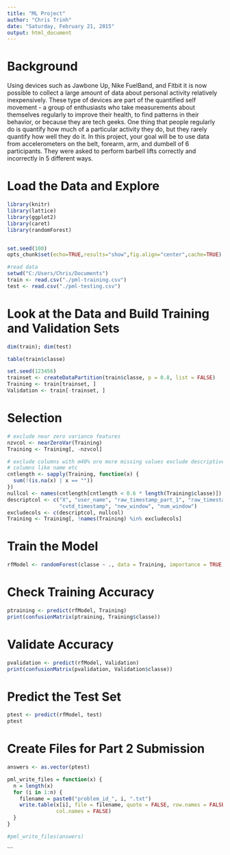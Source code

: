 ```yaml
---
title: "ML Project"
author: "Chris Trinh"
date: "Saturday, February 21, 2015"
output: html_document
---
```


# Background
Using devices such as Jawbone Up, Nike FuelBand, and Fitbit it is now possible to collect a large amount of data about personal activity relatively inexpensively. These type of devices are part of the quantified self movement - a group of enthusiasts who take measurements about themselves regularly to improve their health, to find patterns in their behavior, or because they are tech geeks. One thing that people regularly do is quantify how much of a particular activity they do, but they rarely quantify how well they do it. In this project, your goal will be to use data from accelerometers on the belt, forearm, arm, and dumbell of 6 participants. They were asked to perform barbell lifts correctly and incorrectly in 5 different ways. 


# Load the Data and Explore
```r
library(knitr)
library(lattice)
library(ggplot2)
library(caret)
library(randomForest)


set.seed(100)
opts_chunk$set(echo=TRUE,results="show",fig.align="center",cache=TRUE)

#read data
setwd("C:/Users/Chris/Documents")
train <- read.csv("./pml-training.csv")
test <- read.csv("./pml-testing.csv")
```

# Look at the Data and Build Training and Validation Sets
```r
dim(train); dim(test)

table(train$classe)

set.seed(123456)
trainset <- createDataPartition(train$classe, p = 0.8, list = FALSE)
Training <- train[trainset, ]
Validation <- train[-trainset, ]
```


# Selection
```r
# exclude near zero variance features
nzvcol <- nearZeroVar(Training)
Training <- Training[, -nzvcol]

# exclude columns with m40% ore more missing values exclude descriptive
# columns like name etc
cntlength <- sapply(Training, function(x) {
  sum(!(is.na(x) | x == ""))
})
nullcol <- names(cntlength[cntlength < 0.6 * length(Training$classe)])
descriptcol <- c("X", "user_name", "raw_timestamp_part_1", "raw_timestamp_part_2", 
                 "cvtd_timestamp", "new_window", "num_window")
excludecols <- c(descriptcol, nullcol)
Training <- Training[, !names(Training) %in% excludecols]
```


#  Train the Model
```r
rfModel <- randomForest(classe ~ ., data = Training, importance = TRUE, ntrees = 10)
```


# Check Training Accuracy
```r
ptraining <- predict(rfModel, Training)
print(confusionMatrix(ptraining, Training$classe))
```


# Validate Accuracy
```r
pvalidation <- predict(rfModel, Validation)
print(confusionMatrix(pvalidation, Validation$classe))
```


# Predict the Test Set
```r
ptest <- predict(rfModel, test)
ptest
```


# Create Files for Part 2 Submission
```r
answers <- as.vector(ptest)

pml_write_files = function(x) {
  n = length(x)
  for (i in 1:n) {
    filename = paste0("problem_id_", i, ".txt")
    write.table(x[i], file = filename, quote = FALSE, row.names = FALSE, 
                col.names = FALSE)
  }
}

#pml_write_files(answers)

```



```


